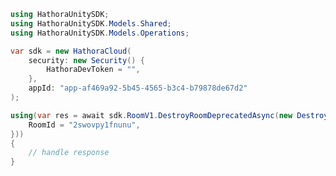 ```csharp DestroyRoomDeprecated.cs
using HathoraUnitySDK;
using HathoraUnitySDK.Models.Shared;
using HathoraUnitySDK.Models.Operations;

var sdk = new HathoraCloud(
    security: new Security() {
        HathoraDevToken = "",
    },
    appId: "app-af469a92-5b45-4565-b3c4-b79878de67d2"
);

using(var res = await sdk.RoomV1.DestroyRoomDeprecatedAsync(new DestroyRoomDeprecatedRequest() {
    RoomId = "2swovpy1fnunu",
}))
{
    // handle response
}
```

